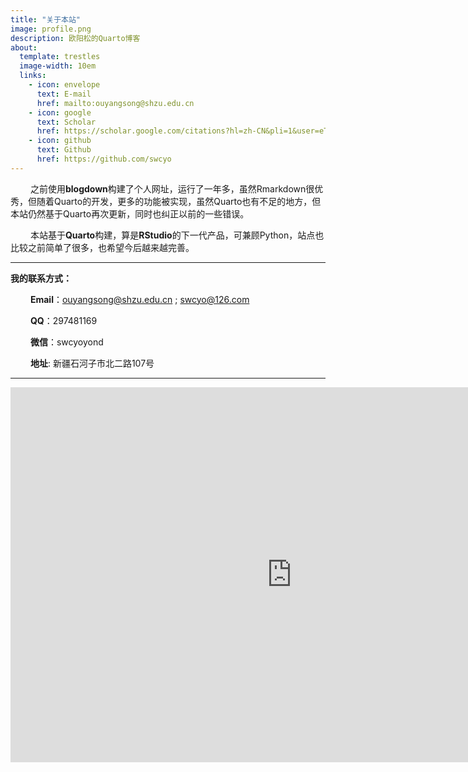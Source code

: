 ```yaml
---
title: "关于本站"
image: profile.png
description: 欧阳松的Quarto博客
about:
  template: trestles
  image-width: 10em
  links:
    - icon: envelope
      text: E-mail
      href: mailto:ouyangsong@shzu.edu.cn
    - icon: google
      text: Scholar
      href: https://scholar.google.com/citations?hl=zh-CN&pli=1&user=eTN286IAAAAJ
    - icon: github
      text: Github
      href: https://github.com/swcyo
---
```


   之前使用**blogdown**构建了个人网址，运行了一年多，虽然Rmarkdown很优秀，但随着Quarto的开发，更多的功能被实现，虽然Quarto也有不足的地方，但本站仍然基于Quarto再次更新，同时也纠正以前的一些错误。

   本站基于**Quarto**构建，算是**RStudio**的下一代产品，可兼顾Python，站点也比较之前简单了很多，也希望今后越来越完善。

------------------------------------------------------------------------

**我的联系方式：**

   **Email**：[ouyangsong\@shzu.edu.cn](mailto:ouyangsong@shzu.edu.cn "教育邮箱") ; [swcyo\@126.com](mailto:swcyo@126.com "常用邮箱")

   **QQ**：297481169

   **微信**：swcyoyond

   **地址**: 新疆石河子市北二路107号

------------------------------------------------------------------------

<iframe src="https://map.baidu.com/@9580947.21,5482645.55,19z" width="900" height="600" frameborder="0" style="border:0">

</iframe>

